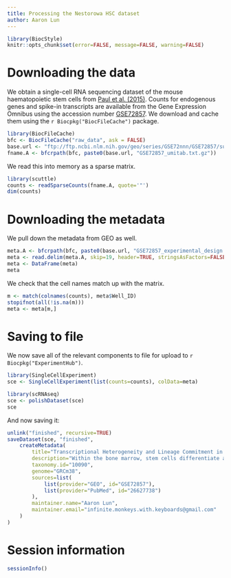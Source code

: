 ```yaml
---
title: Processing the Nestorowa HSC dataset
author: Aaron Lun
---
```


```r
library(BiocStyle)
knitr::opts_chunk$set(error=FALSE, message=FALSE, warning=FALSE)
```

# Downloading the data

We obtain a single-cell RNA sequencing dataset of the mouse haematopoietic stem cells from [Paul et al. (2015)](https://doi.org/10.1016/j.cell.2015.11.013).
Counts for endogenous genes and spike-in transcripts are available from the Gene Expression Omnibus
using the accession number [GSE72857](https://www.ncbi.nlm.nih.gov/geo/query/acc.cgi?acc=GSE72857).
We download and cache them using the `r Biocpkg("BiocFileCache")` package.

```r
library(BiocFileCache)
bfc <- BiocFileCache("raw_data", ask = FALSE)
base.url <- "ftp://ftp.ncbi.nlm.nih.gov/geo/series/GSE72nnn/GSE72857/suppl/"
fname.A <- bfcrpath(bfc, paste0(base.url, "GSE72857_umitab.txt.gz"))
```

We read this into memory as a sparse matrix.

```r
library(scuttle)
counts <- readSparseCounts(fname.A, quote='"')
dim(counts)
```

# Downloading the metadata

We pull down the metadata from GEO as well. 

```r
meta.A <- bfcrpath(bfc, paste0(base.url, "GSE72857_experimental_design.txt.gz"))
meta <- read.delim(meta.A, skip=19, header=TRUE, stringsAsFactors=FALSE)
meta <- DataFrame(meta)
meta
```

We check that the cell names match up with the matrix.

```r
m <- match(colnames(counts), meta$Well_ID)
stopifnot(all(!is.na(m)))
meta <- meta[m,]
```

# Saving to file 

We now save all of the relevant components to file for upload to `r Biocpkg("ExperimentHub")`.

```r
library(SingleCellExperiment)
sce <- SingleCellExperiment(list(counts=counts), colData=meta)

library(scRNAseq)
sce <- polishDataset(sce)
sce
```

And now saving it:

```r
unlink("finished", recursive=TRUE)
saveDataset(sce, "finished",
    createMetadata(
        title="Transcriptional Heterogeneity and Lineage Commitment in Myeloid Progenitors",
        description="Within the bone marrow, stem cells differentiate and give rise to diverse blood cell types and functions. Currently, hematopoietic progenitors are defined using surface markers combined with functional assays that are not directly linked with in vivo differentiation potential or gene regulatory mechanisms. Here, we comprehensively map myeloid progenitor subpopulations by transcriptional sorting of single cells from the bone marrow. We describe multiple progenitor subgroups, showing unexpected transcriptional priming toward seven differentiation fates but no progenitors with a mixed state. Transcriptional differentiation is correlated with combinations of known and previously undefined transcription factors, suggesting that the process is tightly regulated. Histone maps and knockout assays are consistent with early transcriptional priming, while traditional transplantation experiments suggest that in vivo priming may still allow for plasticity given strong perturbations. These data establish a reference model and general framework for studying hematopoiesis at single-cell resolution.",
        taxonomy.id="10090",
        genome="GRCm38",
        sources=list(
            list(provider="GEO", id="GSE72857"),
            list(provider="PubMed", id="26627738")
        ),
        maintainer.name="Aaron Lun",
        maintainer.email="infinite.monkeys.with.keyboards@gmail.com"
    )
)
```

# Session information

```r
sessionInfo()
```
